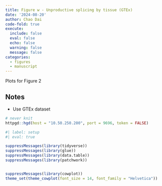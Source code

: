 ```yaml
---
title: Figure w - Unproductive splicing by tissue (GTEx)
date: '2024-08-20'
author: Chao Dai
code-fold: true
execute:
  include: false
  eval: false
  echo: false
  warning: false
  message: false
categories:
  - figures
  - manuscript
---
```


Plots for Figure 2

::: {.callout-note}
## Notes

* Use GTEx dataset

:::





```r
# never knit
httpgd::hgd(host = "10.50.250.200", port = 9696, token = FALSE)
```


```r
#| label: setup
#| eval: true

suppressMessages(library(tidyverse))
suppressMessages(library(glue))
suppressMessages(library(data.table))
suppressMessages(library(patchwork))


suppressMessages(library(cowplot))
theme_set(theme_cowplot(font_size = 14, font_family = "Helvetica"))

```





























































































































































